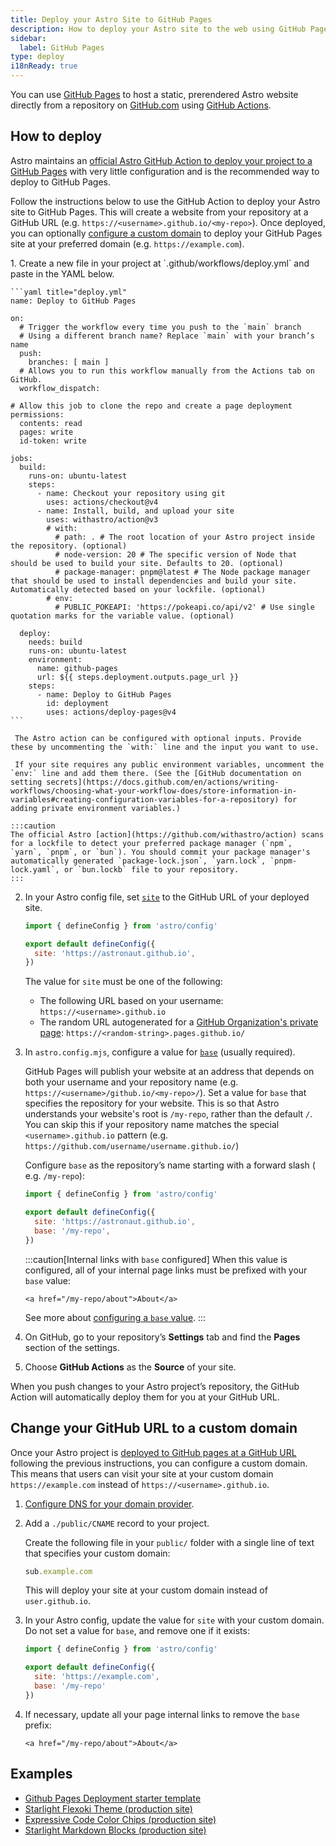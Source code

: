 ```yaml
---
title: Deploy your Astro Site to GitHub Pages
description: How to deploy your Astro site to the web using GitHub Pages.
sidebar:
  label: GitHub Pages
type: deploy
i18nReady: true
---
```


You can use [GitHub Pages](https://pages.github.com/) to host a static, prerendered Astro website directly from a repository on [GitHub.com](https://github.com/) using [GitHub Actions](https://github.com/features/actions).

## How to deploy

Astro maintains an [official Astro GitHub Action to deploy your project to a GitHub Pages](https://github.com/withastro/action) with very little configuration and is the recommended way to deploy to GitHub Pages.

Follow the instructions below to use the GitHub Action to deploy your Astro site to GitHub Pages. This will create a website from your repository at a GitHub URL (e.g. `https://<username>.github.io/<my-repo>`). Once deployed, you can optionally [configure a custom domain](#change-your-github-url-to-a-custom-domain) to deploy your GitHub Pages site at your preferred domain (e.g. `https://example.com`).

<Steps>
1. Create a new file in your project at `.github/workflows/deploy.yml` and paste in the YAML below.

    ```yaml title="deploy.yml"
    name: Deploy to GitHub Pages

    on:
      # Trigger the workflow every time you push to the `main` branch
      # Using a different branch name? Replace `main` with your branch’s name
      push:
        branches: [ main ]
      # Allows you to run this workflow manually from the Actions tab on GitHub.
      workflow_dispatch:
      
    # Allow this job to clone the repo and create a page deployment
    permissions:
      contents: read
      pages: write
      id-token: write

    jobs:
      build:
        runs-on: ubuntu-latest
        steps:
          - name: Checkout your repository using git
            uses: actions/checkout@v4
          - name: Install, build, and upload your site
            uses: withastro/action@v3
            # with:
              # path: . # The root location of your Astro project inside the repository. (optional)
              # node-version: 20 # The specific version of Node that should be used to build your site. Defaults to 20. (optional)
              # package-manager: pnpm@latest # The Node package manager that should be used to install dependencies and build your site. Automatically detected based on your lockfile. (optional)
            # env:
              # PUBLIC_POKEAPI: 'https://pokeapi.co/api/v2' # Use single quotation marks for the variable value. (optional)

      deploy:
        needs: build
        runs-on: ubuntu-latest
        environment:
          name: github-pages
          url: ${{ steps.deployment.outputs.page_url }}
        steps:
          - name: Deploy to GitHub Pages
            id: deployment
            uses: actions/deploy-pages@v4
    ```

     The Astro action can be configured with optional inputs. Provide these by uncommenting the `with:` line and the input you want to use.
     
     If your site requires any public environment variables, uncomment the `env:` line and add them there. (See the [GitHub documentation on setting secrets](https://docs.github.com/en/actions/writing-workflows/choosing-what-your-workflow-does/store-information-in-variables#creating-configuration-variables-for-a-repository) for adding private environment variables.)
    
    :::caution
    The official Astro [action](https://github.com/withastro/action) scans for a lockfile to detect your preferred package manager (`npm`, `yarn`, `pnpm`, or `bun`). You should commit your package manager's automatically generated `package-lock.json`, `yarn.lock`, `pnpm-lock.yaml`, or `bun.lockb` file to your repository.
    :::

2. In your Astro config file, set [`site`](/en/reference/configuration-reference/#site) to the GitHub URL of your deployed site.

    ```js title="astro.config.mjs" ins={4}
    import { defineConfig } from 'astro/config'

    export default defineConfig({
      site: 'https://astronaut.github.io',
    })
    ```

    The value for `site` must be one of the following:

    - The following URL based on your username: `https://<username>.github.io`
    - The random URL autogenerated for a [GitHub Organization's private page](https://docs.github.com/en/enterprise-cloud@latest/pages/getting-started-with-github-pages/changing-the-visibility-of-your-github-pages-site): `https://<random-string>.pages.github.io/`

3. In `astro.config.mjs`, configure a value for [`base`](/en/reference/configuration-reference/#base) (usually required).

      GitHub Pages will publish your website at an address that depends on both your username and your repository name (e.g. `https://<username>/github.io/<my-repo>/`). Set a value for `base` that specifies the repository for your website. This is so that Astro understands your website's root is `/my-repo`, rather than the default `/`. You can skip this if your repository name matches the special `<username>.github.io` pattern (e.g. `https://github.com/username/username.github.io/`)

      Configure `base` as the repository’s name starting with a forward slash ( e.g. `/my-repo`):

      ```js title="astro.config.mjs" ins={4-5}
      import { defineConfig } from 'astro/config'
  
      export default defineConfig({
        site: 'https://astronaut.github.io',
        base: '/my-repo',
      })
      ```

      :::caution[Internal links with `base` configured]
      When this value is configured, all of your internal page links must be prefixed with your `base` value:

      ```astro ins="/my-repo"
      <a href="/my-repo/about">About</a>
      ```
  
      See more about [configuring a `base` value](/en/reference/configuration-reference/#base).
      :::

4. On GitHub, go to your repository’s **Settings** tab and find the **Pages** section of the settings.

5. Choose **GitHub Actions** as the **Source** of your site.

</Steps>

When you push changes to your Astro project’s repository, the GitHub Action will automatically deploy them for you at your GitHub URL.

## Change your GitHub URL to a custom domain

Once your Astro project is [deployed to GitHub pages at a GitHub URL](#how-to-deploy) following the previous instructions, you can configure a custom domain. This means that users can visit your site at your custom domain `https://example.com` instead of `https://<username>.github.io`.

<Steps>

1. [Configure DNS for your domain provider](https://docs.github.com/en/pages/configuring-a-custom-domain-for-your-github-pages-site/managing-a-custom-domain-for-your-github-pages-site#configuring-a-subdomain).
2. Add a `./public/CNAME` record to your project.

    Create the following file in your `public/` folder with a single line of text that specifies your custom domain: 
    ```js title="public/CNAME"
    sub.example.com
    ```

    This will deploy your site at your custom domain instead of `user.github.io`.

3. In your Astro config, update the value for `site` with your custom domain. Do not set a value for `base`, and remove one if it exists:

    ```js title="astro.config.mjs" ins={4} del={5}
    import { defineConfig } from 'astro/config'

    export default defineConfig({
      site: 'https://example.com',
      base: '/my-repo'
    })
    ```

4. If necessary, update all your page internal links to remove the `base` prefix:

    ```astro del="/my-repo"
    <a href="/my-repo/about">About</a>
    ```

</Steps>

## Examples

- [Github Pages Deployment starter template](https://github.com/hkbertoson/github-pages)
- [Starlight Flexoki Theme (production site)](https://delucis.github.io/starlight-theme-flexoki/)
- [Expressive Code Color Chips (production site)](https://delucis.github.io/expressive-code-color-chips/)
- [Starlight Markdown Blocks (production site)](https://delucis.github.io/starlight-markdown-blocks/)
